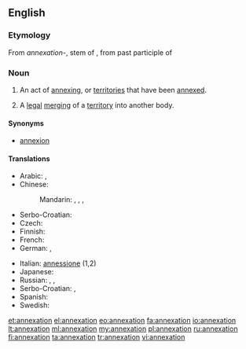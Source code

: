 ==English==
{{rfc-auto}}
{{wikipedia}}

===Etymology===
From {{etyl|ML.}} ''annexation-'', stem of {{term|annexatio||lang=la|action of annexing}}, from past participle of {{term|annexo||lang=la}}

===Noun===
{{en-noun}}

# An act of [[annexing]], or [[territories]] that have been [[annexed]].
# {{legal}} A [[legal]] [[merging]] of a [[territory]] into another body.

====Synonyms====
* [[annexion]] {{qualifier|obsolete}}

====Translations====
{{trans-top|the act of annexing}}
* Arabic: {{t-|ar|ضم|m|tr=Damm|sc=Arab}}, {{t-|ar|إلحاق|m|tr='ilHaaq|sc=Arab}}
* Chinese:
*: Mandarin: {{t|zh|併吞|sc=Hani}}, {{t|zh|并吞|tr=bìngtūn|sc=Hani}}, {{t|zh|合併|sc=Hani}}, {{t|zh|合并|tr=hébìng|sc=Hani}}
* Serbo-Croatian: {{t|sh|aneksija|f}}
* Czech: {{t-|cs|anexe|f}}
* Finnish: {{t-|fi|liittäminen}}
* French: {{t+|fr|annexion|f}}
* German: {{t+|de|Annexion|f}}, {{t+|de|Anschluss|m}}
{{trans-mid}}
* Italian: [[annessione]] {{f}} (1,2)
* Japanese: {{t+|ja|併合|tr=へいごう, heigō|sc=Jpan}}
* Russian: {{t+|ru|аннексия|f|tr=annéksija|sc=Cyrl}}, {{t+|ru|присоединение|n|tr=prisojedinénije|sc=Cyrl}}, {{t+|ru|аншлюс|m|tr=ánšljus, anšljús|sc=Cyrl}}
* Serbo-Croatian: {{t|sh|анексија|f|tr=aneksija|sc=Cyrl}}, {{t|sh|анексирање|n|tr=aneksiranje|sc=Cyrl}}
* Spanish: {{t+|es|anexión|f}}
* Swedish: {{t-|sv|annektering}}
{{trans-bottom}}

[[et:annexation]]
[[el:annexation]]
[[eo:annexation]]
[[fa:annexation]]
[[io:annexation]]
[[lt:annexation]]
[[ml:annexation]]
[[my:annexation]]
[[pl:annexation]]
[[ru:annexation]]
[[fi:annexation]]
[[ta:annexation]]
[[tr:annexation]]
[[vi:annexation]]